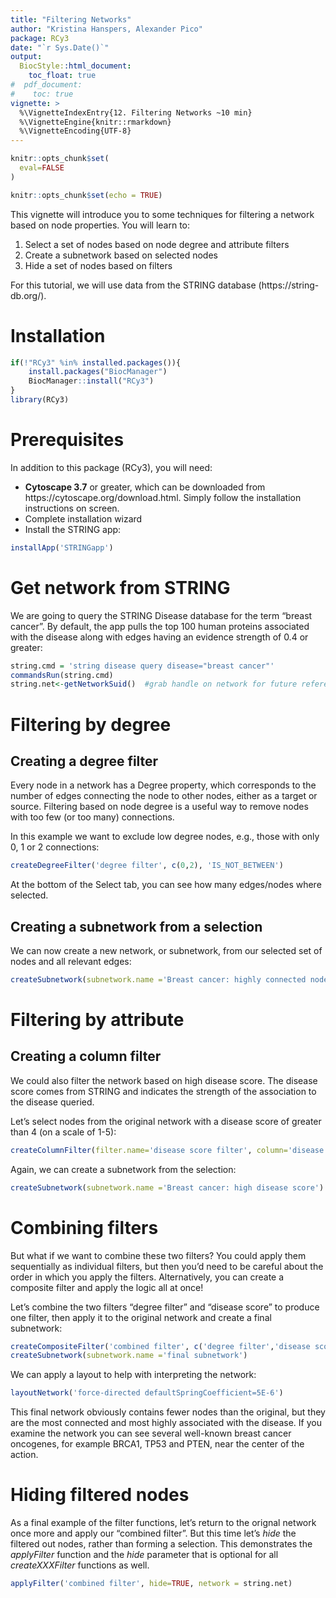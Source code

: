 ```yaml
---
title: "Filtering Networks"
author: "Kristina Hanspers, Alexander Pico"
package: RCy3
date: "`r Sys.Date()`"
output:
  BiocStyle::html_document:
    toc_float: true
#  pdf_document:
#    toc: true    
vignette: >
  %\VignetteIndexEntry{12. Filtering Networks ~10 min}
  %\VignetteEngine{knitr::rmarkdown}
  %\VignetteEncoding{UTF-8}
---
```

```r
knitr::opts_chunk$set(
  eval=FALSE
)
```

```r
knitr::opts_chunk$set(echo = TRUE)
```
This vignette will introduce you to some techniques for filtering a network based on node properties. You will learn to:

1. Select a set of nodes based on node degree and attribute filters
2. Create a subnetwork based on selected nodes
3. Hide a set of nodes based on filters

For this tutorial, we will use data from the STRING database (https://string-db.org/).

# Installation
```r
if(!"RCy3" %in% installed.packages()){
    install.packages("BiocManager")
    BiocManager::install("RCy3")
}
library(RCy3)
```

# Prerequisites
In addition to this package (RCy3), you will need:

* **Cytoscape 3.7** or greater, which can be downloaded from https://cytoscape.org/download.html. Simply follow the installation instructions on screen.
* Complete installation wizard
* Install the STRING app:

```r
installApp('STRINGapp')  
```

# Get network from STRING
We are going to query the STRING Disease database for the term "breast cancer". By default, the app pulls the top 100 human proteins associated with the disease along with edges having an evidence strength of 0.4 or greater:
```r
string.cmd = 'string disease query disease="breast cancer"'
commandsRun(string.cmd)
string.net<-getNetworkSuid()  #grab handle on network for future reference
```

# Filtering by degree
## Creating a degree filter
Every node in a network has a Degree property, which corresponds to the number of edges connecting the node to other nodes, either as a target or source. Filtering based on node degree is a useful way to remove nodes with too few (or too many) connections.

In this example we want to exclude low degree nodes, e.g., those with only 0, 1 or 2 connections: 
  
```r
createDegreeFilter('degree filter', c(0,2), 'IS_NOT_BETWEEN')
```

At the bottom of the Select tab, you can see how many edges/nodes where selected.

## Creating a subnetwork from a selection
We can now create a new network, or subnetwork, from our selected set of nodes and all relevant edges: 

```r
createSubnetwork(subnetwork.name ='Breast cancer: highly connected nodes')
```

# Filtering by attribute
## Creating a column filter
We could also filter the network based on high disease score. The disease score comes from STRING and indicates the strength of the association to the disease queried.

Let's select nodes from the original network with a disease score of greater than 4 (on a scale of 1-5):
```r
createColumnFilter(filter.name='disease score filter', column='disease score', 4, 'GREATER_THAN', network = string.net)
```
Again, we can create a subnetwork from the selection:
```r
createSubnetwork(subnetwork.name ='Breast cancer: high disease score')
```

# Combining filters
But what if we want to combine these two filters? You could apply them sequentially as individual filters, but then you'd need to be careful about the order in which you apply the filters. Alternatively, you can create a composite filter and apply the logic all at once!  

Let's combine the two filters "degree filter" and "disease score" to produce one filter, then apply it to the original network and create a final subnetwork:

```r
createCompositeFilter('combined filter', c('degree filter','disease score filter'), network = string.net)
createSubnetwork(subnetwork.name ='final subnetwork')
```

We can apply a layout to help with interpreting the network:
```r
layoutNetwork('force-directed defaultSpringCoefficient=5E-6')
```

This final network obviously contains fewer nodes than the original, but they are the most connected and most highly associated with the disease. If you examine the network you can see several well-known breast cancer oncogenes, for example BRCA1, TP53 and PTEN, near the center of the action.

# Hiding filtered nodes
As a final example of the filter functions, let's return to the orignal network once more and apply our "combined filter". But this time let's *hide* the filtered out nodes, rather than forming a selection. This demonstrates the *applyFilter* function and the *hide* parameter that is optional for all *createXXXFilter* functions as well.

```r
applyFilter('combined filter', hide=TRUE, network = string.net)
```
